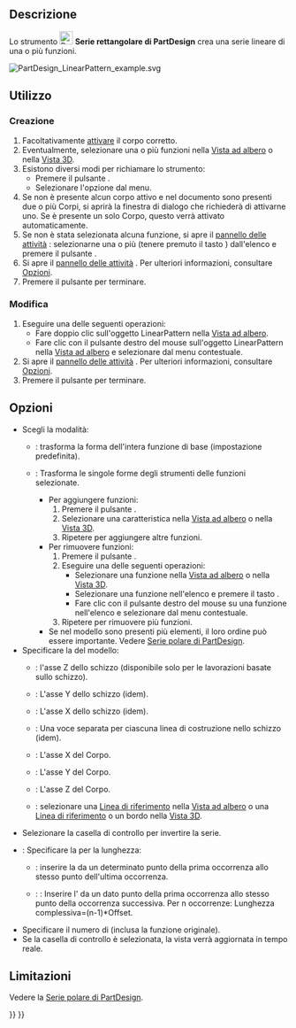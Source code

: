 <languages/>

{{Docnav/it
|[[PartDesign_Mirrored/it|Specchiato]]
|[[PartDesign_PolarPattern/it|Serie polare]]
|[[PartDesign_Workbench/it|PartDesign]]
|IconL=PartDesign_Mirrored.svg
|IconR=PartDesign_PolarPattern.svg
|IconC=Workbench_PartDesign.svg
}}

{{GuiCommand/it
|Name=PartDesign LinearPattern
|Name/it=Serie rettangolare
|MenuLocation=Part Design → Applica un modello → Serie rettangolare
|Workbenches=[[PartDesign_Workbench/it|PartDesign]]
|SeeAlso=[[PartDesign_MultiTransform/it|Multi trasformazione]]
}}

<span id="Description"></span>
==Descrizione==

Lo strumento [[Image:PartDesign_LinearPattern.svg|24px]] '''Serie rettangolare di PartDesign''' crea una serie lineare di una o più funzioni.

[[File:PartDesign LinearPattern example.svg|none]]
{{Caption|Un Pad a forma di L (B) creato su un pad di base (A, indicato anche come "supporto") è usato per produrre una serie lineare. A destra viene mostrato il risultato (C).}}

<span id="Usage"></span>
==Utilizzo==

<span id="Create"></span>
=== Creazione ===

# Facoltativamente [[PartDesign_Body/it#Stato_attivo|attivare]] il corpo corretto.
# Eventualmente, selezionare una o più funzioni nella [[Tree_view/it|Vista ad albero]] o nella [[3D_view/it|Vista 3D]].
# Esistono diversi modi per richiamare lo strumento:
#* Premere il pulsante {{Button|[[Image:PartDesign_LinearPattern.svg|16px]] [[PartDesign_LinearPattern/it|Serie rettangolare]]}}.
#* Selezionare l'opzione {{MenuCommand|Part Design → Applica un modello → [[Image:PartDesign_LinearPattern.svg|16px]] Serie rettangolare}} dal menu.
# Se non è presente alcun corpo attivo e nel documento sono presenti due o più Corpi, si aprirà la finestra di dialogo {{MenuCommand|Corpo attivo richiesto}} che richiederà di attivarne uno. Se è presente un solo Corpo, questo verrà attivato automaticamente.
# Se non è stata selezionata alcuna funzione, si apre il [[Task_panel/it|pannello delle attività]] {{MenuCommand|Seleziona funzione}}: selezionarne una o più (tenere premuto il tasto {{KEY|Ctrl}}) dall'elenco e premere il pulsante {{Button|OK}}.
# Si apre il [[Task_panel|pannello delle attività]] {{MenuCommand|Parametri SerieLineare}}. Per ulteriori informazioni, consultare [[#Opzioni|Opzioni]].
# Premere il pulsante {{Button|OK}} per terminare.

<span id="Edit"></span>
=== Modifica ===

# Eseguire una delle seguenti operazioni:
#* Fare doppio clic sull'oggetto LinearPattern nella [[Tree_view/it|Vista ad albero]].
#* Fare clic con il pulsante destro del mouse sull'oggetto LinearPattern nella [[Tree_view/it|Vista ad albero]] e selezionare {{MenuCommand|Modifica serie rettangolare}} dal menu contestuale.
# Si apre il [[Task_panel|pannello delle attività]] {{MenuCommand|Parametri SerieLineare}}. Per ulteriori informazioni, consultare [[#Opzioni|Opzioni]].
# Premere il pulsante {{Button|OK}} per terminare.

<span id="Options"></span>
== Opzioni ==

* Scegli la modalità:
** {{MenuCommand|Trasforma corpo}}: trasforma la forma dell'intera funzione di base (impostazione predefinita). {{Version/it|1.0}}
** {{MenuCommand|Strumento per la trasformazione delle forme}}: Trasforma le singole forme degli strumenti delle funzioni selezionate.
*** Per aggiungere funzioni:
***# Premere il pulsante {{Button|Aggiungi funzione}}.
***# Selezionare una caratteristica nella [[Tree_view/it|Vista ad albero]] o nella [[3D_view/it|Vista 3D]].
***# Ripetere per aggiungere altre funzioni.
*** Per rimuovere funzioni:
***# Premere il pulsante {{Button|Rimuovi funzione}}.
***# Eseguire una delle seguenti operazioni:
***#* Selezionare una funzione nella [[Tree_view/it|Vista ad albero]] o nella [[3D_view/it|Vista 3D]].
***#* Selezionare una funzione nell'elenco e premere il tasto {{KEY|Canc}}.
***#* Fare clic con il pulsante destro del mouse su una funzione nell'elenco e selezionare {{MenuCommand|Rimuovi}} dal menu contestuale.
***# Ripetere per rimuovere più funzioni.
*** Se nel modello sono presenti più elementi, il loro ordine può essere importante. Vedere [[PartDesign_PolarPattern/it#Ordine_delle_funzioni|Serie polare di PartDesign]].
* Specificare la {{MenuCommand|Direzione}} del modello:
** {{MenuCommand|Asse normale allo schizzo}}: l'asse Z dello schizzo (disponibile solo per le lavorazioni basate sullo schizzo).
** {{MenuCommand|Asse verticale dello schizzo}}: L'asse Y dello schizzo (idem).
** {{MenuCommand|Asse orizzontale dello schizzo}}: L'asse X dello schizzo (idem).
** {{MenuCommand|Linea di costruzione #}}: Una voce separata per ciascuna linea di costruzione nello schizzo (idem).
** {{MenuCommand|Asse X di base}}: L'asse X del Corpo.
** {{MenuCommand|Asse Y di base}}: L'asse Y del Corpo.
** {{MenuCommand|Asse Z di base}}: L'asse Z del Corpo.
** {{MenuCommand|Seleziona riferimento...}}: selezionare una [[PartDesign_Line|Linea di riferimento]] nella [[Tree_view/it|Vista ad albero]] o una [[PartDesign_Line/it|Linea di riferimento]] o un bordo nella [[3D_view/it|Vista 3D]].
* Selezionare la casella di controllo {{MenuCommand|Direzione inversa}} per invertire la serie.
* {{Version/it|1.0}}: Specificare la {{MenuCommand|Modalità}} per la lunghezza:
** {{MenuCommand|Lunghezza complessiva}}: inserire la {{MenuCommand|Lunghezza}} da un determinato punto della prima occorrenza allo stesso punto dell'ultima occorrenza.
** {{Version/it|1.0}}: {{MenuCommand|Offset}}: Inserire l'{{MenuCommand|Offset}} da un dato punto della prima occorrenza allo stesso punto della occorrenza successiva. Per n occorrenze: Lunghezza complessiva=(n-1)*Offset.
* Specificare il numero di {{MenuCommand|Occorrenze}} (inclusa la funzione originale).
* Se la casella di controllo {{MenuCommand|Aggiorna vista}} è selezionata, la vista verrà aggiornata in tempo reale.

<span id="Limitations"></span>
==Limitazioni==

Vedere la [[PartDesign_PolarPattern/it#Limitazioni|Serie polare di PartDesign]].


{{Docnav/it
|[[PartDesign_Mirrored/it|Specchiato]]
|[[PartDesign_PolarPattern/it|Serie polare]]
|[[PartDesign_Workbench/it|PartDesign]]
|IconL=PartDesign_Mirrored.svg
|IconR=PartDesign_PolarPattern.svg
|IconC=Workbench_PartDesign.svg
}}

{{PartDesign Tools navi{{#translation:}}}}
{{Userdocnavi{{#translation:}}}}